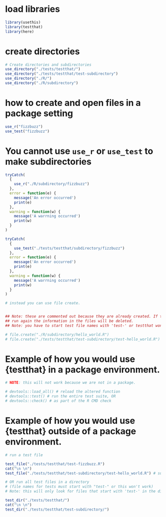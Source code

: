 # load libraries
```r
library(usethis)
library(testthat)
library(here)
```

# create directories
```r
# Create directories and subdirectories
use_directory("./tests/testthat/")
use_directory("./tests/testthat/test-subdirectory")
use_directory("./R/")
use_directory("./R/subdirectory")
```

# how to create and open files in a package setting
```r
use_r("fizzbuzz")
use_test("fizzbuzz")
```

# You cannot use `use_r` or `use_test` to make subdirectories
```r
tryCatch(
  {
    use_r("./R/subdirectory/fizzbuzz")
  },
  error = function(e) {
    message('An error occurred')
    print(e)
  },
  warning = function(w) {
    message('A warrning occurred')
    print(w)
  }
)
```

```r
tryCatch(
  {
    use_test("./tests/testthat/subdirectory/fizzbuzz")
  },
  error = function(e) {
    message('An error occurred')
    print(e)
  },
  warning = function(w) {
    message('A warrning occurred')
    print(w)
  }
)
```

```r
# instead you can use file create. 


## Note: these are commented out because they are already created. If they are 
## run again the information in the files will be deleted.
## Note: you have to start test file names with 'test-' or testthat won't work

# file.create("./R/subdirectory/hello_world.R")
# file.create("./tests/testthat/test-subdirectory/test-hello_world.R")
```

# Example of how you would use {testthat} in a package environment.
```r
# NOTE: this will not work because we are not in a package.

# devtools::load_all() # reload the altered function
# devtools::test() # run the entire test suite, OR
# devtools::check() # as part of the R CMD check
```

# Example of how you would use {testthat} outside of a package environment.
```r
# run a test file

test_file("./tests/testthat/test-fizzbuzz.R")
cat("\n \n")
test_file("./tests/testthat/test-subdirectory/test-hello_world.R") # subdirectory
```

```r
# OR run all test files in a directory 
# (file names for tests must start with "test-" or this won't work)
# Note: this will only look for files that start with 'test-' in the directory that you have chosen

test_dir("./tests/testthat/")
cat("\n \n")
test_dir("./tests/testthat/test-subdirectory/")
```

